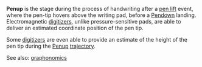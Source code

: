 '''Penup''' is the stage during the process of handwriting after a [[pen lift]] event, where the pen-tip hovers above the writing pad, before a [[Pendown]] landing. Electromagnetic [[digitizer]]s, unlike pressure-sensitive pads, are able to deliver an estimated coordinate position of the pen tip.

Some [[digitizer]]s are even able to provide an estimate of the height of the pen tip during the [[Penup]] [[trajectory]].

See also: [[graphonomics]]
